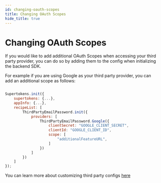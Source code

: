 ```yaml
---
id: changing-oauth-scopes
title: Changing OAuth Scopes
hide_title: true
---
```



# Changing OAuth Scopes

If you would like to add additional OAuth Scopes when accessing your third party provider, you can do so by adding them to the config when initializing the backend SDK.

For example if you are using Google as your third party provider, you can add an additional scope as follows:

<BackendSDKTabs>
<TabItem value="nodejs">

```jsx

Supertokens.init({
    supertokens: {...},
    appInfo: {...},
    recipeList: [
        ThirdPartyEmailPassword.init({
            providers: [
                ThirdPartyEmailPassword.Google({
                    clientSecret: "GOOGLE_CLIENT_SECRET",
                    clientId: "GOOGLE_CLIENT_ID",
                    scope: [
                        "additionalFeatureURL",
                    ]
                })
            ]
        })
    ]
});

```
</TabItem>
</BackendSDKTabs>

You can learn more about customizing third party configs [here](/docs/nodejs/thirdpartyemailpassword/providers/about)